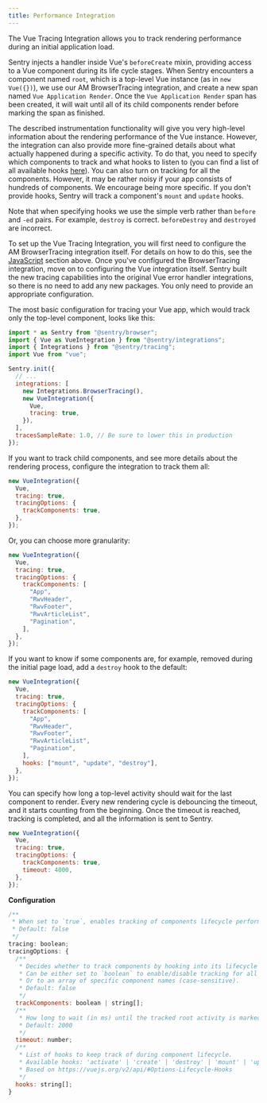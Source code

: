 ```yaml
---
title: Performance Integration
---
```


The Vue Tracing Integration allows you to track rendering performance during an initial application load.

Sentry injects a handler inside Vue's `beforeCreate` mixin, providing access to a Vue component during its life cycle stages.
When Sentry encounters a component named `root`, which is a top-level Vue instance (as in `new Vue({})`), we use our AM BrowserTracing integration,
and create a new span named `Vue Application Render`. Once the `Vue Application Render` span has been created, it will wait until all of its child components render before marking the span as finished.

The described instrumentation functionality will give you very high-level information about the rendering performance of the Vue instance. However, the integration can also provide more fine-grained details about what actually happened during a specific activity.
To do that, you need to specify which components to track and what hooks to listen to (you can find a list of all available hooks [here](https://vuejs.org/v2/api/#Options-Lifecycle-Hooks)). You can also turn on tracking for all the components. However, it may be rather noisy if your app consists of hundreds of components. We encourage being more specific. If you don't provide hooks, Sentry will track a component's `mount` and `update` hooks.

Note that when specifying hooks we use the simple verb rather than `before` and `-ed` pairs. For example, `destroy` is correct. `beforeDestroy` and `destroyed` are incorrect.

To set up the Vue Tracing Integration, you will first need to configure the AM BrowserTracing integration itself. For details on how to do this, see the [JavaScript](/performance-monitoring/distributed-tracing/#javascript) section above.
Once you've configured the BrowserTracing integration, move on to configuring the Vue integration itself.
Sentry built the new tracing capabilities into the original Vue error handler integrations, so there is no need to add any new packages. You only need to provide an appropriate configuration.

The most basic configuration for tracing your Vue app, which would track only the top-level component, looks like this:

```js
import * as Sentry from "@sentry/browser";
import { Vue as VueIntegration } from "@sentry/integrations";
import { Integrations } from "@sentry/tracing";
import Vue from "vue";

Sentry.init({
  // ...
  integrations: [
    new Integrations.BrowserTracing(),
    new VueIntegration({
      Vue,
      tracing: true,
    }),
  ],
  tracesSampleRate: 1.0, // Be sure to lower this in production
});
```

If you want to track child components, and see more details about the rendering process, configure the integration to track them all:

```js
new VueIntegration({
  Vue,
  tracing: true,
  tracingOptions: {
    trackComponents: true,
  },
});
```

Or, you can choose more granularity:

```js
new VueIntegration({
  Vue,
  tracing: true,
  tracingOptions: {
    trackComponents: [
      "App",
      "RwvHeader",
      "RwvFooter",
      "RwvArticleList",
      "Pagination",
    ],
  },
});
```

If you want to know if some components are, for example, removed during the initial page load, add a `destroy` hook to the default:

```js
new VueIntegration({
  Vue,
  tracing: true,
  tracingOptions: {
    trackComponents: [
      "App",
      "RwvHeader",
      "RwvFooter",
      "RwvArticleList",
      "Pagination",
    ],
    hooks: ["mount", "update", "destroy"],
  },
});
```

You can specify how long a top-level activity should wait for the last component to render.
Every new rendering cycle is debouncing the timeout, and it starts counting from the beginning. Once the timeout is reached, tracking is completed, and all the information is sent to Sentry.

```js
new VueIntegration({
  Vue,
  tracing: true,
  tracingOptions: {
    trackComponents: true,
    timeout: 4000,
  },
});
```

**Configuration**

```js
/**
 * When set to `true`, enables tracking of components lifecycle performance.
 * Default: false
 */
tracing: boolean;
tracingOptions: {
  /**
   * Decides whether to track components by hooking into its lifecycle methods.
   * Can be either set to `boolean` to enable/disable tracking for all of them.
   * Or to an array of specific component names (case-sensitive).
   * Default: false
   */
  trackComponents: boolean | string[];
  /**
   * How long to wait (in ms) until the tracked root activity is marked as finished and sent to Sentry
   * Default: 2000
   */
  timeout: number;
  /**
   * List of hooks to keep track of during component lifecycle.
   * Available hooks: 'activate' | 'create' | 'destroy' | 'mount' | 'update'
   * Based on https://vuejs.org/v2/api/#Options-Lifecycle-Hooks
   */
  hooks: string[];
}
```
